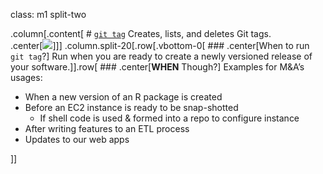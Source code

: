 class: m1 split-two

.column[.content[
# [`git tag`](https://git-scm.com/docs/git-tag)
Creates, lists, and deletes Git tags. 
<br>
.center[<img src="assets/img/git-tag.png" style="max-width:80%">]
]]
.column.split-20[.row[.vbottom-0[
### .center[When to run `git tag`?]
Run when you are ready to create a newly versioned release of your software.
]].row[
### .center[**WHEN** Though?]
Examples for M&A's usages:

- When a new version of an R package is created
- Before an EC2 instance is ready to be snap-shotted
  - If shell code is used & formed into a repo to configure instance
- After writing features to an ETL process
- Updates to our web apps

]]